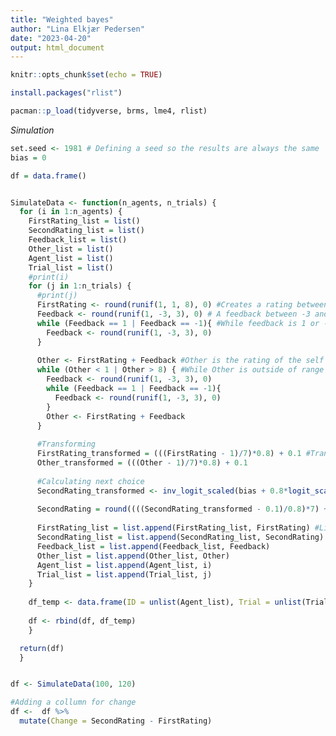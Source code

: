 ```yaml
---
title: "Weighted bayes"
author: "Lina Elkjær Pedersen"
date: "2023-04-20"
output: html_document
---
```


```r
knitr::opts_chunk$set(echo = TRUE)
```


```r
install.packages("rlist")

pacman::p_load(tidyverse, brms, lme4, rlist)

```

*Simulation*

```r
set.seed <- 1981 # Defining a seed so the results are always the same
bias = 0

df = data.frame()


SimulateData <- function(n_agents, n_trials) {
  for (i in 1:n_agents) {
    FirstRating_list = list()
    SecondRating_list = list()
    Feedback_list = list()
    Other_list = list()
    Agent_list = list()
    Trial_list = list()
    #print(i)
    for (j in 1:n_trials) {
      #print(j)
      FirstRating <- round(runif(1, 1, 8), 0) #Creates a rating between 1 and 8
      Feedback <- round(runif(1, -3, 3), 0) # A feedback between -3 and 3
      while (Feedback == 1 | Feedback == -1){ #While feedback is 1 or -1, redo it
        Feedback <- round(runif(1, -3, 3), 0)
      } 
      
      Other <- FirstRating + Feedback #Other is the rating of the self + the feedback
      while (Other < 1 | Other > 8) { #While Other is outside of range of 1 and 8, redo Feedback and recalculate Other
        Feedback <- round(runif(1, -3, 3), 0)
        while (Feedback == 1 | Feedback == -1){
          Feedback <- round(runif(1, -3, 3), 0)
        } 
        Other <- FirstRating + Feedback
      }
      
      #Transforming 
      FirstRating_transformed = (((FirstRating - 1)/7)*0.8) + 0.1 #Transforming to space between 0.1 and 0.9
      Other_transformed = (((Other - 1)/7)*0.8) + 0.1
      
      #Calculating next choice
      SecondRating_transformed <- inv_logit_scaled(bias + 0.8*logit_scaled(FirstRating_transformed) + 0.5*logit_scaled(Other_transformed)) #Simple bayes. Same weight so still a simple Bayes, but we want to take an average between the two sources of evidence. Otherwise we will put too much weight on the evidence. NB bias is not transformed because we defined it on this scale already.
      
      SecondRating = round((((SecondRating_transformed - 0.1)/0.8)*7) + 1) #Transforming SecondRating back
      
      FirstRating_list = list.append(FirstRating_list, FirstRating) #Lists for df
      SecondRating_list = list.append(SecondRating_list, SecondRating)
      Feedback_list = list.append(Feedback_list, Feedback)
      Other_list = list.append(Other_list, Other)
      Agent_list = list.append(Agent_list, i)
      Trial_list = list.append(Trial_list, j)
    }
    
    df_temp <- data.frame(ID = unlist(Agent_list), Trial = unlist(Trial_list), FirstRating = unlist(FirstRating_list), Feedback = unlist(Feedback_list), SecondRating = unlist(SecondRating_list), Other = unlist(Other_list)) #Creating df by unpacking lists
    
    df <- rbind(df, df_temp)
    }

  return(df)
  }


df <- SimulateData(100, 120) 

```


```r
#Adding a collumn for change 
df <-  df %>% 
  mutate(Change = SecondRating - FirstRating)

```
